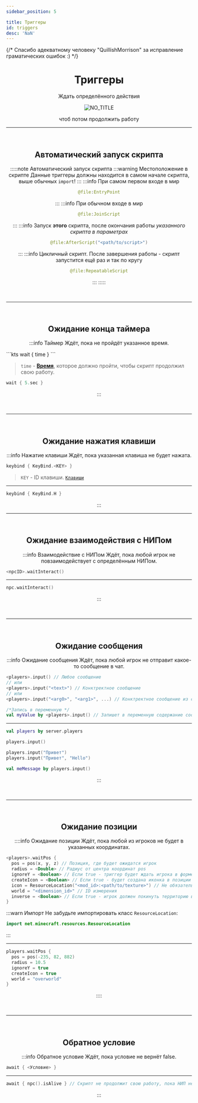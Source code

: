```yaml
---
sidebar_position: 5

title: Триггеры
id: triggers
desc: 'NaN'
---
```


{/* Спасибо адекватному человеку "QuillishMorrison" за исправление граматических ошибок :) */}

<div align="center" id="dont-copy">

# Триггеры

Ждать определённого действия

![NO_TITLE](@site/static/img/doc/titles/NO_TITLE.webp)

чтоб потом продолжить работу

---

<br />

## Автоматический запуск скрипта

:::::note Автоматический запуск скрипта
:::warning Местоположение в скрипте
Данные триггеры должны находится в самом начале скрипта, выше обычных `import`!
:::
:::info При самом первом входе в мир
```kts
@file:EntryPoint
```
:::
:::info При обычном входе в мир
```kts
@file:JoinScript
```
:::
:::info Запуск **этого** скрипта, после окончания работы *указанного скрипта в параметрах*
```kts
@file:AfterScript("<path/to/script>")
```
:::
:::info Цикличный скрипт. После завершения работы - скрипт запустится ещё раз и так по кругу
```kts
@file:RepeatableScript
```
:::
:::::

<br />

---

<br />

## Ожидание конца таймера

:::info Таймер
Ждёт, пока не пройдёт указанное время.

<div align="left" id="dont-copy">
```kts
wait { time }
```

> `time` - [**Время**](../99-resources/4-time_value.mdx), которое должно пройти, чтобы
скрипт продолжил свою работу.

```kts title="Пример"
wait { 5.sec }
```

</div>

:::

<br />

---

<br />

## Ожидание нажатия клавиши

:::info Нажатие клавиши
Ждёт, пока указанная клавиша не будет нажата.

<div align="left" id="dont-copy">

```kts
keybind { KeyBind.<KEY> }
```

> `KEY` - ID клавиши. [`Клавиши`](../99-resources/8-keybinds.mdx)
---

```kts title="Пример"
keybind { KeyBind.H }
```

</div>
:::

<br />

---

<br />

## Ожидание взаимодействия с НИПом

:::info Взаимодействие с НИПом
Ждёт, пока любой игрок не повзаимодействует с определённым НИПом.

<div align="left" id="dont-copy">

```kts
<npcID>.waitInteract()
```

---

```kts title="Пример"
npc.waitInteract()
```

</div>

:::

<br />

---

<br />

## Ожидание сообщения

:::info Ожидание сообщения
Ждёт, пока любой игрок не отправит какое-то сообщение в чат.

<div align="left" id="dont-copy">

```kts
<players>.input() // Любое сообщение
// или
<players>.input("<text>") // Конктректное сообщение
// или
<players>.input("<arg0>", "<arg1>", ...) // Конктректное сообщение из списка

/*Запись в переменную */
val myValue by <players>.input() // Запишет в переменную содержание сообщение
```

---

```kts title="Пример"
val players by server.players

players.input()

players.input("Привет")
players.input("Привет", "Hello")

val meMessage by players.input()
```

</div>

:::

<br />

---

<br />

## Ожидание позиции

::::info Ожидание позиции
Ждёт, пока любой из игроков не будет в указанных координатах.

<div align="left" id="dont-copy">

```kts
<players>.waitPos {
  pos = pos(x, y, z) // Позиция, где будет ожидатся игрок
  radius = <Double> // Радиус от центра координат pos
  ignoreY = <Boolean> // Если true - триггер будет ждать игрока в форме шара, если false - в форме цилиндра, который протягивается от низа мира (Y=-64) до верха (Y=312)
  createIcon = <Boolean> // Если true - будет создана иконка в позиции pos
  icon = ResourceLocation("<mod_id>:<path/to/texture>") // Не обязательно. Кастомная иконка
  world = "<dimension_id>" // ID измерения
  inverse = <Boolean> // Если true - игрок должен покинуть территорию в этом радиусе
}
```

:::warn Импорт
Не забудьте импортировать класс `ResourceLocation`:
```kts
import net.minecraft.resources.ResourceLocation
```
:::

---

```kts title="Пример"
players.waitPos {
  pos = pos(-235, 82, 882)
  radius = 10.5
  ignoreY = true
  createIcon = true
  world = "overworld"
}
```

</div>

::::

<br />

---

<br />

## Обратное условие

:::info Обратное условие
Ждёт, пока условие не вернёт false.

<div align="left" id="dont-copy">

```kts
await { <Условие> }
```

---

```kts title="Пример"
await { npc().isAlive } // Скрипт не продолжит свою работу, пока НИП не умрёт
```

</div>

:::

</div>
